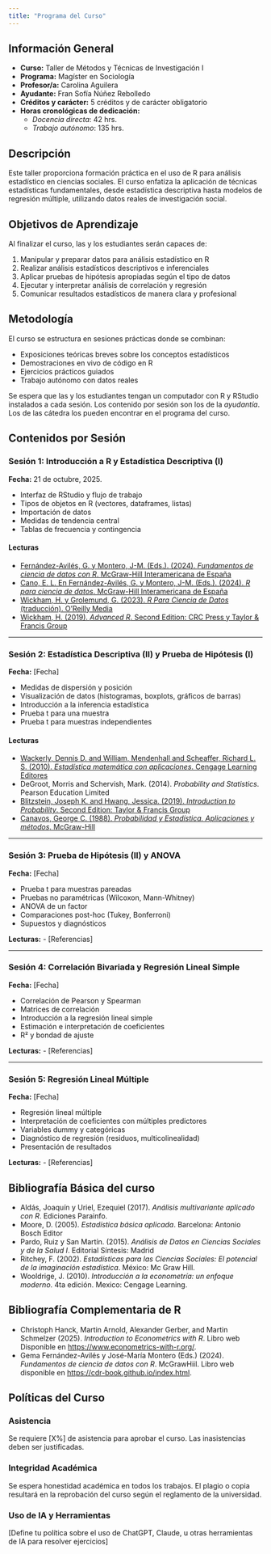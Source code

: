 ```yaml
---
title: "Programa del Curso"
---
```


## Información General

- **Curso:** Taller de Métodos y Técnicas de Investigación I  
- **Programa:** Magíster en Sociología  
- **Profesor/a:** Carolina Aguilera  
- **Ayudante:** Fran Sofía Núñez Rebolledo
- **Créditos y carácter:** 5 créditos y de carácter obligatorio
- **Horas cronológicas de dedicación:** 
  - *Docencia directa*: 42 hrs. 
  - *Trabajo autónomo*: 135 hrs.


## Descripción

Este taller proporciona formación práctica en el uso de R para análisis estadístico en ciencias sociales. El curso enfatiza la aplicación de técnicas estadísticas fundamentales, desde estadística descriptiva hasta modelos de regresión múltiple, utilizando datos reales de investigación social.

## Objetivos de Aprendizaje

Al finalizar el curso, las y los estudiantes serán capaces de:

1. Manipular y preparar datos para análisis estadístico en R
2. Realizar análisis estadísticos descriptivos e inferenciales
3. Aplicar pruebas de hipótesis apropiadas según el tipo de datos
4. Ejecutar y interpretar análisis de correlación y regresión
5. Comunicar resultados estadísticos de manera clara y profesional

## Metodología

El curso se estructura en sesiones prácticas donde se combinan:

- Exposiciones teóricas breves sobre los conceptos estadísticos
- Demostraciones en vivo de código en R
- Ejercicios prácticos guiados
- Trabajo autónomo con datos reales

Se espera que las y los estudiantes tengan un computador con R y RStudio instalados a cada sesión. Los contenido por sesión son los de la *ayudantía*. Los de las cátedra los pueden encontrar en el programa del curso. 

## Contenidos por Sesión 

### Sesión 1: Introducción a R y Estadística Descriptiva (I)

**Fecha:** 21 de octubre, 2025.

- Interfaz de RStudio y flujo de trabajo
- Tipos de objetos en R (vectores, dataframes, listas)
- Importación de datos
- Medidas de tendencia central
- Tablas de frecuencia y contingencia

#### Lecturas

- [Fernández-Avilés, G. y Montero, J-M. (Eds.). (2024). *Fundamentos de ciencia de datos con R*. McGraw-Hill Interamericana de España](https://cdr-book.github.io/index.html) 
- [Cano, E. L. En Fernández-Avilés, G. y Montero, J-M. (Eds.). (2024). *R para ciencia de datos*. McGraw-Hill Interamericana de España](https://cdr-book.github.io/ch-110003.html)
- [Wickham, H. y Grolemund, G. (2023). *R Para Ciencia de Datos* (traducción). O'Reilly Media](https://es.r4ds.hadley.nz/01-intro.html)
- [Wickham, H. (2019). *Advanced R*. Second Edition: CRC Press y Taylor & Francis Group](https://adv-r.hadley.nz/index.html)

---

### Sesión 2: Estadística Descriptiva (II) y Prueba de Hipótesis (I)
**Fecha:** [Fecha]

- Medidas de dispersión y posición
- Visualización de datos (histogramas, boxplots, gráficos de barras)
- Introducción a la inferencia estadística
- Prueba t para una muestra
- Prueba t para muestras independientes

#### Lecturas

- [Wackerly, Dennis D. and William, Mendenhall and Scheaffer, Richard L. S. (2010). *Estadística matemática con aplicaciones*. Cengage Learning Editores](https://www.cimat.mx/ciencia_para_jovenes/bachillerato/libros/[Wackerly,Mendenhall,Scheaffer]Estadistica_Matematica_con_Aplicaciones.pdf)
- DeGroot, Morris and Schervish, Mark. (2014). *Probability and Statistics*. Pearson Education Limited
- [Blitzstein, Joseph K. and Hwang, Jessica. (2019). *Introduction to Probability*. Second Edition: Taylor & Francis Group](https://uni.dcdev.ro/y2s2/ps/Introduction%20to%20Probability%20by%20Joseph%20K.%20Blitzstein,%20Jessica%20Hwang%20(z-lib.org).pdf)
- [Canavos, George C. (1988). *Probabilidad y Estadística. Aplicaciones y métodos*. McGraw-Hill](https://gsosa61.wordpress.com/wp-content/uploads/2008/03/10-canavos-g-probabilidad-y-estadistica-aplicaciones-y-metodos.pdf)

---

### Sesión 3: Prueba de Hipótesis (II) y ANOVA
**Fecha:** [Fecha]

- Prueba t para muestras pareadas
- Pruebas no paramétricas (Wilcoxon, Mann-Whitney)
- ANOVA de un factor
- Comparaciones post-hoc (Tukey, Bonferroni)
- Supuestos y diagnósticos

**Lecturas:**
- [Referencias]

---

### Sesión 4: Correlación Bivariada y Regresión Lineal Simple
**Fecha:** [Fecha]

- Correlación de Pearson y Spearman
- Matrices de correlación
- Introducción a la regresión lineal simple
- Estimación e interpretación de coeficientes
- R² y bondad de ajuste

**Lecturas:**
- [Referencias]

---

### Sesión 5: Regresión Lineal Múltiple
**Fecha:** [Fecha]

- Regresión lineal múltiple
- Interpretación de coeficientes con múltiples predictores
- Variables dummy y categóricas
- Diagnóstico de regresión (residuos, multicolinealidad)
- Presentación de resultados

**Lecturas:**
- [Referencias]

## Bibliografía Básica del curso

- Aldás, Joaquín y Uriel, Ezequiel (2017). *Análisis multivariante aplicado con R*. Ediciones Parainfo. 
- Moore, D. (2005). *Estadística básica aplicada*. Barcelona: Antonio Bosch Editor
- Pardo, Ruiz y San Martín. (2015). *Análisis de Datos en Ciencias Sociales y de la Salud I*. Editorial Síntesis: Madrid
- Ritchey, F. (2002). *Estadísticas para las Ciencias Sociales: El potencial de la imaginación estadística*. México: Mc Graw Hill. 
- Wooldrige, J. (2010). *Introducción a la econometría: un enfoque moderno*. 4ta edición. Mexico: Cengage Learning.

## Bibliografía Complementaria de R

- Christoph Hanck, Martin Arnold, Alexander Gerber, and Martin Schmelzer (2025). *Introduction to Econometrics with R*. Libro web Disponible en [https://www.econometrics-with-r.org/](https://www.econometrics-with-r.org/).  
- Gema Fernández-Avilés y José-María Montero (Eds.) (2024). *Fundamentos de ciencia de datos con R*. McGrawHiil. Libro web disponible en [https://cdr-book.github.io/index.html](https://cdr-book.github.io/index.html).

## Políticas del Curso

### Asistencia
Se requiere [X%] de asistencia para aprobar el curso. Las inasistencias deben ser justificadas.

### Integridad Académica
Se espera honestidad académica en todos los trabajos. El plagio o copia resultará en la reprobación del curso según el reglamento de la universidad.

### Uso de IA y Herramientas
[Define tu política sobre el uso de ChatGPT, Claude, u otras herramientas de IA para resolver ejercicios]
